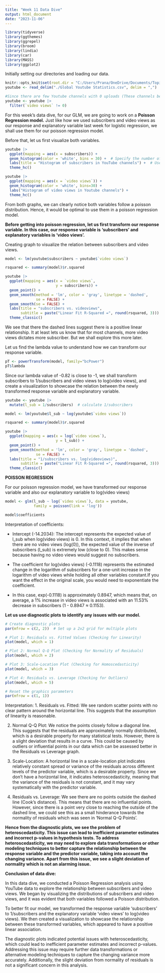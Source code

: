 ---
title: "Week 11 Data Dive"
output: html_document
date: "2023-11-06"
---
```{r}
library(tidyverse)
library(ggthemes)
library(ggrepel)
library(broom)
library(lindia)
library(car)
library(MASS)
library(ggplot2)
```

Initially setting our directories and loading our data.
```{r}
knitr::opts_knit$set(root.dir = "C:/Users/Prana/OneDrive/Documents/Topics in Info FA23(Grad)")
youtube <- read_delim("./Global Youtube Statistics.csv", delim = ",")

#Since there are few Youtube channels with 0 uploads (These channels belong to YouTube and don't post anything), we shall be removing them so that it doesn't hinder our observations.
youtube <- youtube |>
  filter(`video views` != 0)
```


For this week's data dive, for our GLM, we are going to work on a **Poisson Regression model.** Just like how we used subscribers and video views as our response and explanatory variable last week for logistic regression, we shall use them for our poisson regression model.

Before that, let us first visualize both variables.
```{r}
youtube |>
  ggplot(mapping = aes(x = subscribers)) +
  geom_histogram(color = 'white', bins = 30) +  # Specify the number of bins with 'bins'
  labs(title = "Histogram of subscribers in YouTube channels") +  # Use 'title' instead of 'labs'
  theme_hc()

youtube |>
  ggplot(mapping = aes(x = `video views`)) +
  geom_histogram(color = 'white', bins=30) +
  labs("Histogram of video views in Youtube channels") +
  theme_hc()
```

From both graphs, we can clearly notice both variables follow a poisson distribution. Hence, it would be optimal to use them in a poisson regression model.

**Before getting into poisson regression, let us first transform our response variable. In this case, our response variable is 'subscribers' and explanatory variables is 'video views'.**

Creating graph to visualize the relation between subscribers and video views.
```{r}
model <- lm(youtube$subscribers ~ youtube$`video views`)

rsquared <- summary(model)$r.squared

youtube |> 
  ggplot(mapping = aes(x = `video views`, 
                       y = subscribers)) +
  geom_point() +
  geom_smooth(method = 'lm', color = 'gray', linetype = 'dashed', 
              se = FALSE) +
  geom_smooth(se = FALSE) +
  labs(title = "subscribers vs. videoviews",
       subtitle = paste("Linear Fit R-Squared =", round(rsquared, 3))) +
  theme_classic()
```

We see that there the dashed lines suggest there is a positive linear relationship. It at least lets us know that for most channels, more video views dictates more subscriber. But we shall explore this more later. 

Let us find the lambda value to understand how we can transform our response variable.
```{r}
pT <- powerTransform(model, family="bcPower")
pT$lambda
```

Since our lambda value of -0.82 is close to -1, we shall transform subscribers to 1/subscribers and video views to log(video views), and create a visualization to showcase the relation between the newly transformed response variable and explanatory variable.
```{r}
youtube <- youtube |>
  mutate(l_sub = 1/subscribers)  # calculate 1/subscribers

model <- lm(youtube$l_sub ~ log(youtube$`video views`))

rsquared <- summary(model)$r.squared

youtube |> 
  ggplot(mapping = aes(x = log(`video views`), 
                       y = l_sub)) +
  geom_point() +
  geom_smooth(method = 'lm', color = 'gray', linetype = 'dashed',
              se = FALSE) +
  labs(title = "1/subscribers vs. log(videoviews)",
       subtitle = paste("Linear Fit R-Squared =", round(rsquared, 3))) +
  theme_classic()
```

**POISSON REGRESSION**

For our poisson regression model, we have transformed our response variable and also our explanatory variable to log(video views)
```{r}
model <- glm(l_sub ~ log(`video views`), data = youtube, 
             family = poisson(link = 'log'))

model$coefficients
```

Interpretation of coefficients:

- Intercept (-14.2034): The intercept represents the expected value of l_sub when log(video views) is 0.
In this context, it implies that when there are no video views (log(0)), the expected value of the inverse of subscribers (l_sub) is extremely low (close to 0). This makes sense because having no video views would suggest no subscribers.

- The coefficient for log(video views) (-0.1118) represents the estimated change in the logarithm of subscribers for a one-unit increase in the logarithm of video views while holding all other variables constant.If you want the effect in the original scale, you would need to exponentiate the coefficient.

- In this case, exp(-0.1118) is approximately 0.8947, which means that, on average, a 1% increase in video views is associated with an 11.53% decrease in subscribers (1 - 0.8947 ≈ 0.1153).

**Let us use diagnostic plots to identify any issues with our model.**
```{r}
# Create diagnostic plots
par(mfrow = c(2, 2))  # Set up a 2x2 grid for multiple plots

# Plot 1: Residuals vs. Fitted Values (Checking for Linearity)
plot(model, which = 1)

# Plot 2: Normal Q-Q Plot (Checking for Normality of Residuals)
plot(model, which = 2)

# Plot 3: Scale-Location Plot (Checking for Homoscedasticity)
plot(model, which = 3)

# Plot 4: Residuals vs. Leverage (Checking for Outliers)
plot(model, which = 5)

# Reset the graphics parameters
par(mfrow = c(1, 1))

```

Interpretation:
1. Residuals vs. Fitted: We see random scatter points with no clear pattern around the horizontal line. This suggests that the assumption of linearity is reasonable. 

2. Normal Q-Q Plot: We notice the points closely follow a diagonal line. This suggests that the residuals are approximately normally distributed, which is a desirable property for many statistical tests. However, there is a slight deviation that results in a curve. This could be caused by outliers or influential points in our data which can be assessed better in the Residuals vs Leverage graph. 

3. Scale-Location: A horizontal line in a scale-location plot indicates relatively constant spread or variance of the residuals across different levels of the predictor variable, which is a desirable property. Since we don't have a horizontal line, it indicates heteroscedasticity, meaning that the variance of the residuals is not constant, and it may vary systematically with the predictor variable.

4. Residuals vs. Leverage: We see there are no points outside the dashed line (Cook's distance). This means that there are no influential points. However, since there is a point very close to reaching the outside of the dashed line, we could see this as a small hinderance towards the normality of residuals which was seen in 'Normal Q-Q Points'.

**Hence from the diagnostic plots, we see the problem of heteroscedasticity. This issue can lead to inefficient parameter estimates and incorrect p-values in hypothesis tests. To address heteroscedasticity, we may need to explore data transformations or other modeling techniques to better capture the relationship between the response variable and the predictor variable, taking into account the changing variance. Apart from this issue, we see a slight deviation of normality which is not an alarming issue.**

**Conclusion of data dive:**

In this data dive, we conducted a Poisson Regression analysis using YouTube data to explore the relationship between subscribers and video views. We began by visualizing the distributions of subscribers and video views, and it was evident that both variables followed a Poisson distribution.

To better fit our model, we transformed the response variable 'subscribers' to 1/subscribers and the explanatory variable 'video views' to log(video views). We then created a visualization to showcase the relationship between these transformed variables, which appeared to have a positive linear association.

The diagnostic plots indicated potential issues with heteroscedasticity, which could lead to inefficient parameter estimates and incorrect p-values. Addressing this issue may require further data transformations or alternative modeling techniques to capture the changing variance more accurately. Additionally, the slight deviation from normality of residuals is not a significant concern in this analysis.